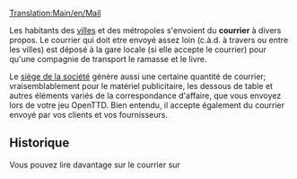 [[Translation:Main/en/Mail]]{{en/-}}
{{fr/Cargaison|nom=Courrier
|image=Mail.png
|produit=[[Main/fr/Ville|Ville]], [[Main/fr/Quartier général|Siège de la société]]
|accepté=[[Main/fr/Ville|Ville]], [[Main/fr/Quartier général|Siège de la société]]
}}

Les habitants des [[Main/fr/Ville|villes]] et des métropoles s'envoient du '''courrier''' à divers propos. Le courrier qui doit etre envoyé assez loin (c.à.d. à travers ou entre les villes) est déposé à la gare locale (si elle accepte le courrier) pour qu'une compagnie de transport le ramasse et le livre.

Le [[Main/fr/Quartier général|siège de la société]] génère aussi une certaine quantité de courrier; vraisemblablement pour le matériel publicitaire, les dessous de table et autres éléments variés de la correspondance d'affaire, que vous envoyez lors de votre jeu OpenTTD. Bien entendu, il accepte également du courrier envoyé par vos clients et vos fournisseurs.

==Historique==
Vous pouvez lire davantage sur le courrier sur [http://www.wikipedia.org/wiki/fr:Poste ]